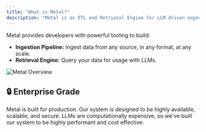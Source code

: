 ```yaml
---
title: "What is Metal?"
description: "Metal is an ETL and Retrieval Engine for LLM driven experiences"
---
```


Metal provides developers with powerful tooling to build:
- **Ingestion Pipeline:** Ingest data from any source, in any format, at any scale.
- **Retrieval Engine:** Query your data for usage with LLMs.

![Metal Overview](/images/metal-high-level.png)

## 🔒 Enterprise Grade
Metal is built for production. Our system is designed to be highly available, scalable, and secure. LLMs are computationally expensive, so we've built our system to be highly performant and cost effective.
